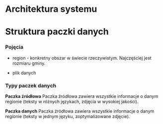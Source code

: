# Architektura systemu

# Struktura paczki danych

### Pojęcia

- region - konkretny obszar w świecie rzeczywistym. Najczęściej jest rozmiaru
  gminy.

- plik danych

### Typy paczek danych

**Paczka źródłowa** Paczka źródłowa zawiera wszystkie informacje o danym
regionie (teksty w różnych językach, zdjęcia w wysokiej jakości).

**Paczka danych** Paczka źródłowa zawiera wszystkie informacje o danym regionie
(teksty w jednym języku, zoptymalizowane zdjęcie).
